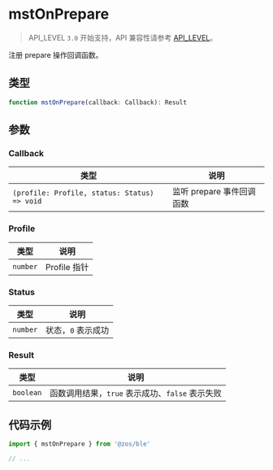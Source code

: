 # mstOnPrepare

> API_LEVEL `3.0` 开始支持，API 兼容性请参考 [API_LEVEL](../../../../guides/framework/device/compatibility.md)。

注册 prepare 操作回调函数。

## 类型

```ts
function mstOnPrepare(callback: Callback): Result
```

## 参数

### Callback

| 类型                                                        | 说明                      |
| ----------------------------------------------------------- | ------------------------- |
| <code>(profile: Profile, status: Status) =&#62; void</code> | 监听 prepare 事件回调函数 |

### Profile

| 类型                | 说明         |
| ------------------- | ------------ |
| <code>number</code> | Profile 指针 |

### Status

| 类型                | 说明               |
| ------------------- | ------------------ |
| <code>number</code> | 状态，`0` 表示成功 |

### Result

| 类型                 | 说明                                            |
| -------------------- | ----------------------------------------------- |
| <code>boolean</code> | 函数调用结果，`true` 表示成功、`false` 表示失败 |

## 代码示例

```js
import { mstOnPrepare } from '@zos/ble'

// ...
```
